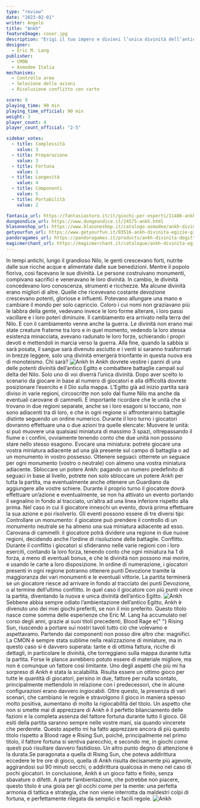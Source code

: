 ```yaml
---
type: "review"
date: "2023-02-01"
writer: Angelo
title: "Ankh"
featureImage: cover.jpg
description: "Erigi il tuo impero e divieni l’unica divinità dell’antico Egitto"
designer:
  - Eric M. Lang
publisher:
  - CMON
  - Asmodee Italia
mechanisms:
  - Controllo aree
  - Selezione delle azioni
  - Risoluzione conflitto con carte

score: 9
playing_time: 90 min
playing_time_official: 90 min
weight: 3
player_count: 4
player_count_official: "2-5"

sidebar_votes:
  - title: Complessità
    value: 3
  - title: Preparazione
    value: 3
  - title: Fortuna
    value: 1
  - title: Longevità
    value: 4
  - title: Componenti
    value: 5
  - title: Portabilità
    value: 2

fantasia_url: https://fantasiastore.it/it/giochi-per-esperti/11486-ankh-divinita-egizie.html
dungeondice_url: https://www.dungeondice.it/24575-ankh.html
blasoneshop_url: https://www.blasoneshop.it/catalogo-asmodee/ankh-divinita-egizie-72-1652
getyourfun_url: https://www.getyourfun.it/03516-ankh-divinita-egizie-giochi-da-tavolo-di-guerra.html
pandoragames_url: https://pandoragames.it/products/ankh-divinita-degitto-preorder
magicmerchant_url: https://magicmerchant.it/catalogue/ankh-divinita-egizie-53842/
---
```


<Setting>
  In tempi antichi, lungo il grandioso Nilo, le genti crescevano forti, nutrite
  dalle sue ricche acque e alimentate dalle sue benedizioni. Mentre il popolo
  fioriva, così facevano le sue divinità. Le persone costruivano monumenti,
  compivano sacrifici e veneravano le loro divinità. In cambio, le divinità
  concedevano loro conoscenza, strumenti e ricchezze. Ma alcune divinità erano
  migliori di altre. Quelle che ricevevano costante devozione crescevano
  potenti, gloriose e influenti. Potevano allungare una mano e cambiare il mondo
  per solo capriccio. Coloro i cui nomi non graziavano più le labbra della
  gente, vedevano invece le loro forme alterare, i loro passi vacillare e i loro
  poteri diminuire. Il cambiamento era arrivato nella terra del Nilo. E con il
  cambiamento venne anche la guerra. Le divinità non erano mai state creature
  fraterne tra loro e in quel momento, vedendo la loro stessa esistenza
  minacciata, avevano radunato le loro forze, schierando i propri devoti e
  mettendoli in marcia verso la guerra. Alla fine, quando la sabbia si sarà
  posata, il sangue sarà divenuto asciutto e i venti si saranno trasformati in
  brezze leggere, solo una divinità emergerà trionfante in questa nuova era di
  monoteismo. Chi sarà?
</Setting>

<img src="./game1.jpg" alt="Ankh" />

<Rules>
  In Ankh dovrete vestire i panni di una delle potenti divinità dell’antico
  Egitto e combattere battaglie campali sul delta del Nilo. Solo uno di voi
  diverrà l’unica divinità. Dopo aver scelto lo scenario da giocare in base al
  numero di giocatori e alla difficoltà dovrete posizionare l’esercito e il Dio
  sulla mappa. L’Egitto già ad inizio partita sarà diviso in varie regioni,
  circoscritte non solo dal fiume Nilo ma anche da eventuali carovane di
  cammelli. È importante ricordare che le unità che si trovano in due regioni
  separate, anche se i loro esagoni si toccano, non sono adiacenti tra di loro,
  e che in ogni regione si affronteranno battaglie distinte seguendo un ordine
  numerico. Durante il loro turno i giocatori dovranno effettuare una o due
  azioni tra quelle elencate: Muovere le unità: si può muovere una qualsiasi
  miniatura di massimo 3 spazi, oltrepassando il fiume e i confini, ovviamente
  tenendo conto che due unità non possono stare nello stesso esagono. Evocare
  una miniatura: potrete giocare una vostra miniatura adiacente ad una già
  presente sul campo di battaglia o ad un monumento in vostro possesso. Ottenere
  seguaci: otterrete un seguace per ogni monumento (vostro o neutrale) con
  almeno una vostra miniatura adiacente. Sbloccare un potere Ankh: pagando un
  numero predefinito di seguaci in base al livello, potrete non solo sbloccare
  un potere Ankh per tutta la partita, ma eventualmente anche ottenere un
  Guardiano da aggiungere alle vostre schiere. Durante il proprio turno il
  giocatore dovrà effettuare un’azione e eventualmente, se non ha attivato un
  evento portando il segnalino in fondo al tracciato, un’altra ad una linea
  inferiore rispetto alla prima. Nel caso in cui il giocatore inneschi un
  evento, dovrà prima effettuare la sua azione e poi risolverlo. Gli eventi
  possono essere di tre diversi tipi: Controllare un monumento: il giocatore può
  prendere il controllo di un monumento neutrale se ha almeno una sua miniatura
  adiacente ad esso. Carovana di cammelli: il giocatore potrà dividere una
  regione in due nuove regioni, decidendo anche l’ordine di risoluzione delle
  battaglie. Conflitto. Durante il conflitto i giocatori si sfideranno nelle
  varie regioni con i loro eserciti, contando la loro forza, tenendo conto che
  ogni miniatura ha 1 di forza, a meno di eventuali bonus, e che le divinità non
  possono mai morire, e usando le carte a loro disposizione. In ordine di
  numerazione, i giocatori presenti in ogni regione potranno ottenere punti
  Devozione tramite la maggioranza dei vari monumenti e le eventuali vittorie.
  La partita terminerà se un giocatore riesce ad arrivare in fondo al tracciato
  dei punti Devozione, o al termine dell’ultimo conflitto. In quel caso il
  giocatore con più punti vince la partita, diventando la nuova e unica divinità
  dell’antico Egitto.
</Rules>

<img src="./game2.jpg" alt="Ankh" />

<Feedback>
  Sebbene abbia sempre odiato l’ambientazione dell’antico Egitto, Ankh è
  divenuto uno dei miei giochi preferiti, se non il mio preferito. Questo titolo
  nasce come somma delle esperienze che Eric M. Lang ha accumulato nel corso
  degli anni, grazie ai suoi titoli precedenti, Blood Rage e{" "}
  <Link to="/reviews/rising-sun/">Rising Sun</Link>, riuscendo a portare sui
  nostri tavoli tutto ciò che volevamo e aspettavamo. Partendo dai componenti
  non posso dire altro che: magnifici. La CMON è sempre stata sublime nella
  realizzazione di miniature, ma in questo caso si è davvero superata: tante e
  di ottima fattura, ricche di dettagli, in particolare le divinità, che
  torreggiano sulla mappa durante tutta la partita. Forse le plance avrebbero
  potuto essere di materiale migliore, ma non è comunque un fattore così
  limitante. Uno degli aspetti che più mi ha sorpreso di Ankh è stata la
  scalabilità. Risulta essere un ottimo gioco per tutte le quantità di
  giocatori, persino in due, fattore per nulla scontato, principalmente
  mettendolo in relazione con i predecessori, che in alcune configurazioni erano
  davvero ingiocabili. Oltre questo, la presenza di vari scenari, che cambiano
  le regole e stravolgono il gioco in maniera spesso molto positiva, aumentano
  di molto la rigiocabilità del titolo. Un aspetto che non si smette mai di
  apprezzare di Ankh è il perfetto bilanciamento delle fazioni e la completa
  assenza del fattore fortuna durante tutto il gioco. Gli esiti della partita
  saranno sempre nelle vostre mani, sia quando vincerete che perderete. Questo
  aspetto mi ha fatto apprezzare ancora di più questo titolo rispetto a Blood
  rage e Rising Sun, poiché, principalmente nel primo titolo, il fattore fortuna
  si sentiva parecchio, e secondo me, in giochi come questi può risultare
  davvero fastidioso. Un altro punto degno di attenzione è la durata.Se
  paragonata a quella di Rising Sun, che poteva addirittura eccedere le tre ore
  di gioco, quella di Ankh risulta decisamente più agevole, aggirandosi sui 90
  minuti secchi, o addirittura qualcosa in meno nel caso di pochi giocatori. In
  conclusione, Ankh è un gioco fatto e finito, senza sbavature o difetti. A
  parte l’ambientazione, che potrebbe non piacere, questo titolo è una gioia per
  gli occhi come per la mente: una perfetta armonia di tattica e strategia, che
  non viene interrotta da maldestri colpi di fortuna, e perfettamente rilegata
  da semplici e facili regole.
</Feedback>

<img src="./game3.jpg" alt="Ankh" />
